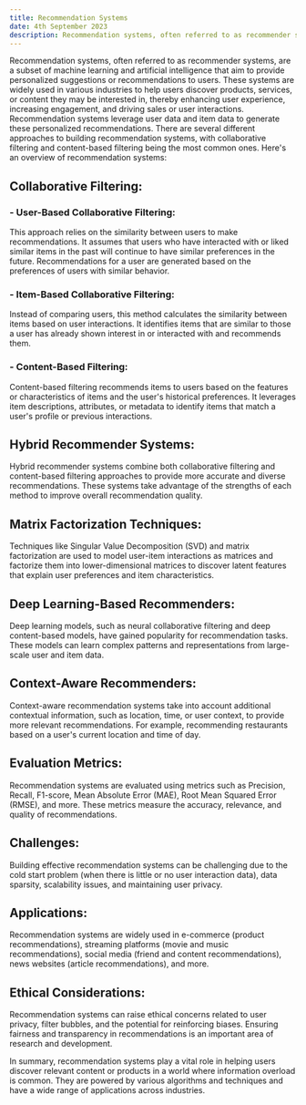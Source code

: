 ```yaml
---
title: Recommendation Systems
date: 4th September 2023
description: Recommendation systems, often referred to as recommender systems, are a subset of machine learning and artificial intelligence that aim to provide personalized suggestions or recommendations to users. These systems are widely used in various industries to help users discover products, services, or content they may be interested in, thereby enhancing user experience, increasing engagement, and driving sales or user interactions. Recommendation systems leverage user data and item data to generate these personalized recommendations. There are several different approaches to building recommendation systems, with collaborative filtering and content-based filtering being the most common ones.
---
```


Recommendation systems, often referred to as recommender systems, are a subset of machine learning and artificial intelligence that aim to provide personalized suggestions or recommendations to users. These systems are widely used in various industries to help users discover products, services, or content they may be interested in, thereby enhancing user experience, increasing engagement, and driving sales or user interactions. Recommendation systems leverage user data and item data to generate these personalized recommendations. There are several different approaches to building recommendation systems, with collaborative filtering and content-based filtering being the most common ones. Here's an overview of recommendation systems:

## **Collaborative Filtering:**


### - **User-Based Collaborative Filtering:**

This approach relies on the similarity between users to make recommendations. It assumes that users who have interacted with or liked similar items in the past will continue to have similar preferences in the future. Recommendations for a user are generated based on the preferences of users with similar behavior.

### - **Item-Based Collaborative Filtering:**

Instead of comparing users, this method calculates the similarity between items based on user interactions. It identifies items that are similar to those a user has already shown interest in or interacted with and recommends them.

### - **Content-Based Filtering:**

Content-based filtering recommends items to users based on the features or characteristics of items and the user's historical preferences. It leverages item descriptions, attributes, or metadata to identify items that match a user's profile or previous interactions.

## **Hybrid Recommender Systems:**

Hybrid recommender systems combine both collaborative filtering and content-based filtering approaches to provide more accurate and diverse recommendations. These systems take advantage of the strengths of each method to improve overall recommendation quality.

## **Matrix Factorization Techniques:**

Techniques like Singular Value Decomposition (SVD) and matrix factorization are used to model user-item interactions as matrices and factorize them into lower-dimensional matrices to discover latent features that explain user preferences and item characteristics.

## **Deep Learning-Based Recommenders:**

Deep learning models, such as neural collaborative filtering and deep content-based models, have gained popularity for recommendation tasks. These models can learn complex patterns and representations from large-scale user and item data.

## **Context-Aware Recommenders:**

Context-aware recommendation systems take into account additional contextual information, such as location, time, or user context, to provide more relevant recommendations. For example, recommending restaurants based on a user's current location and time of day.

## **Evaluation Metrics:**

Recommendation systems are evaluated using metrics such as Precision, Recall, F1-score, Mean Absolute Error (MAE), Root Mean Squared Error (RMSE), and more. These metrics measure the accuracy, relevance, and quality of recommendations.

## **Challenges:**

Building effective recommendation systems can be challenging due to the cold start problem (when there is little or no user interaction data), data sparsity, scalability issues, and maintaining user privacy.

## **Applications:**

Recommendation systems are widely used in e-commerce (product recommendations), streaming platforms (movie and music recommendations), social media (friend and content recommendations), news websites (article recommendations), and more.

## **Ethical Considerations:**

Recommendation systems can raise ethical concerns related to user privacy, filter bubbles, and the potential for reinforcing biases. Ensuring fairness and transparency in recommendations is an important area of research and development.

In summary, recommendation systems play a vital role in helping users discover relevant content or products in a world where information overload is common. They are powered by various algorithms and techniques and have a wide range of applications across industries.
